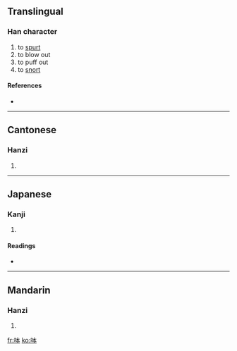==Translingual==

===Han character===
{{Han char|rn=30|rad=口|as=05|sn=8|four=6503<sub>0</sub>|canj=口木一 (RDM)}}

# to [[spurt]]
# to blow out
# to puff out
# to [[snort]]

====References====
* {{Han ref|kx=0181.230|dkj=03428|hdz=10598.070|uh=5460|ud=21600|bh=CBEB|bd=52203}}

----

==Cantonese==

===Hanzi===
{{yue-hanzi|jyut=|y=pan3}}

# {{defn|Cantonese|sort=口05}}

----

==Japanese==

===Kanji===
{{ja-kanji|grade=|rs=口05}}

# {{defn|Japanese|sort=口05}}

====Readings====
* {{ja-readings|on=[[ほん]] (hon)|kun=}}

----

==Mandarin==

===Hanzi===
{{cmn-hanzi|pin=[[pēn]] ([[pen1]])|wg=p'en<sup>1</sup>}}

# {{defn|Mandarin|sort=口05}}

[[fr:呠]]
[[ko:呠]]